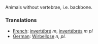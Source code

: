 Animals without vertebrae, i.e. backbone.

===Translations===
*[[French]]: [[invertébré]] ''m'', [[invertébré]]s ''m pl''
*[[German]]: [[Wirbellose]] ''n, pl.''
